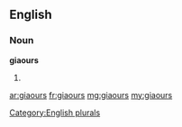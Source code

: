 ==English==

===Noun===
'''giaours'''

# {{plural of|giaour}}

[[Category:English plurals]]

[[ar:giaours]]
[[fr:giaours]]
[[mg:giaours]]
[[my:giaours]]